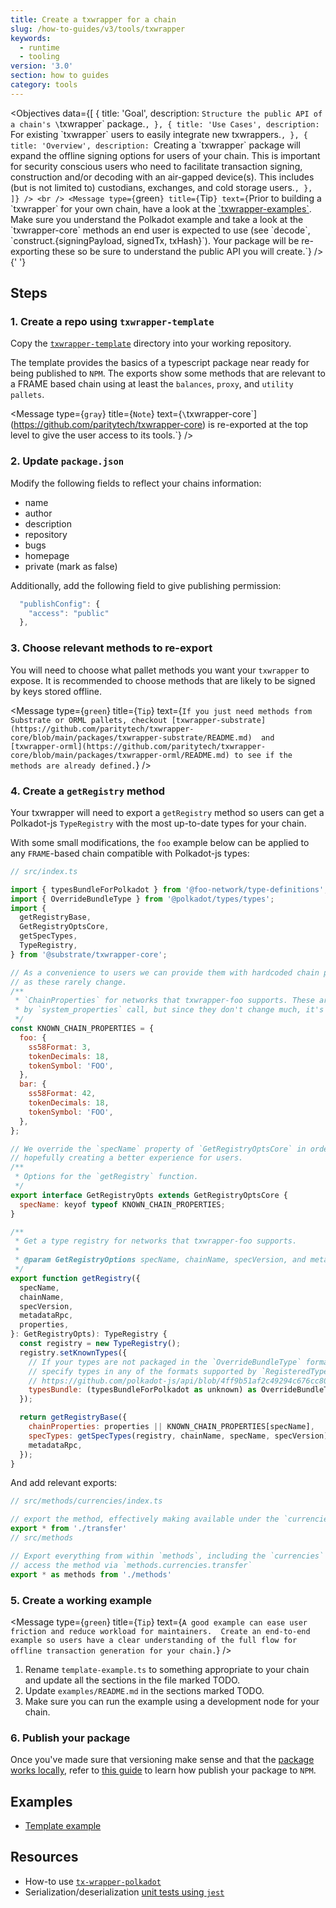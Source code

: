 ```yaml
---
title: Create a txwrapper for a chain
slug: /how-to-guides/v3/tools/txwrapper
keywords:
  - runtime
  - tooling
version: '3.0'
section: how to guides
category: tools
---
```


<Objectives
  data={[
    {
      title: 'Goal',
      description: `Structure the public API of a chain's \`txwrapper\` package.`,
    },
    {
      title: 'Use Cases',
      description: `For existing \`txwrapper\` users to easily integrate new txwrappers.`,
    },
    {
      title: 'Overview',
      description: `Creating a \`txwrapper\` package will expand the offline signing options for 
      users of your chain. This is important for security conscious users who need to facilitate 
      transaction signing, construction and/or decoding with an air-gapped device(s). This includes 
      (but is not limited to) custodians, exchanges, and cold storage users.`,
    },
  ]}
/>
<br />
<Message
  type={`green`}
  title={`Tip`}
  text={`Prior to building a \`txwrapper\` for your own chain, have a look at the [\`txwrapper-examples\`](https://github.com/paritytech/txwrapper-core/blob/main/packages/txwrapper-examples/README.md). 
  Make sure you understand the Polkadot example and take a look at the \`txwrapper-core\` methods an end user is expected to use (see \`decode\`, \`construct.{signingPayload, signedTx, txHash}\`). 
  Your package will be re-exporting these so be sure to understand the public API you will create.`}
/>{' '}

## Steps

### 1. Create a repo using `txwrapper-template`

Copy the [`txwrapper-template`][txwrapper-template-gh] directory into your working repository.

The template provides the basics of a typescript package near ready for being published to `NPM`. The exports show some methods
that are relevant to a FRAME based chain using at least the `balances`, `proxy`, and `utility pallets`.

<Message
  type={`gray`}
  title={`Note`}
  text={`\`txwrapper-core\`](https://github.com/paritytech/txwrapper-core) is re-exported at the top level to give the user access to its tools.`}
/>

### 2. Update `package.json`

Modify the following fields to reflect your chains information:

- name
- author
- description
- repository
- bugs
- homepage
- private (mark as false)

Additionally, add the following field to give publishing permission:

```js
  "publishConfig": {
    "access": "public"
  },
```

### 3. Choose relevant methods to re-export

You will need to choose what pallet methods you want your `txwrapper` to expose. It is recommended to choose methods that are likely to be
signed by keys stored offline.

<Message
  type={`green`}
  title={`Tip`}
  text={`If you just need methods from Substrate or ORML pallets, checkout [txwrapper-substrate](https://github.com/paritytech/txwrapper-core/blob/main/packages/txwrapper-substrate/README.md) 
  and [txwrapper-orml](https://github.com/paritytech/txwrapper-core/blob/main/packages/txwrapper-orml/README.md) to see if the methods are already defined.`}
/>

### 4. Create a `getRegistry` method

Your txwrapper will need to export a `getRegistry` method so users can get a Polkadot-js `TypeRegistry` with the most up-to-date types for your chain.

With some small modifications, the `foo` example below can be applied to any `FRAME`-based chain compatible with Polkadot-js types:

```js
// src/index.ts

import { typesBundleForPolkadot } from '@foo-network/type-definitions';
import { OverrideBundleType } from '@polkadot/types/types';
import {
  getRegistryBase,
  GetRegistryOptsCore,
  getSpecTypes,
  TypeRegistry,
} from '@substrate/txwrapper-core';

// As a convenience to users we can provide them with hardcoded chain properties
// as these rarely change.
/**
 * `ChainProperties` for networks that txwrapper-foo supports. These are normally returned
 * by `system_properties` call, but since they don't change much, it's pretty safe to hardcode them.
 */
const KNOWN_CHAIN_PROPERTIES = {
  foo: {
    ss58Format: 3,
    tokenDecimals: 18,
    tokenSymbol: 'FOO',
  },
  bar: {
    ss58Format: 42,
    tokenDecimals: 18,
    tokenSymbol: 'FOO',
  },
};

// We override the `specName` property of `GetRegistryOptsCore` in order to get narrower type specificity,
// hopefully creating a better experience for users.
/**
 * Options for the `getRegistry` function.
 */
export interface GetRegistryOpts extends GetRegistryOptsCore {
  specName: keyof typeof KNOWN_CHAIN_PROPERTIES;
}

/**
 * Get a type registry for networks that txwrapper-foo supports.
 *
 * @param GetRegistryOptions specName, chainName, specVersion, and metadataRpc of the current runtime
 */
export function getRegistry({
  specName,
  chainName,
  specVersion,
  metadataRpc,
  properties,
}: GetRegistryOpts): TypeRegistry {
  const registry = new TypeRegistry();
  registry.setKnownTypes({
    // If your types are not packaged in the `OverrideBundleType` format, you can
    // specify types in any of the formats supported by `RegisteredTypes`:
    // https://github.com/polkadot-js/api/blob/4ff9b51af2c49294c676cc80abc6476565c70b11/packages/types/src/types/registry.ts#L59
    typesBundle: (typesBundleForPolkadot as unknown) as OverrideBundleType,
  });

  return getRegistryBase({
    chainProperties: properties || KNOWN_CHAIN_PROPERTIES[specName],
    specTypes: getSpecTypes(registry, chainName, specName, specVersion),
    metadataRpc,
  });
}
```

And add relevant exports:

```js
// src/methods/currencies/index.ts

// export the method, effectively making available under the `currencies` namespace
export * from './transfer'
// src/methods

// Export everything from within `methods`, including the `currencies` namespace, making it so we can
// access the method via `methods.currencies.transfer`
export * as methods from './methods'
```

### 5. Create a working example

<Message
  type={`green`}
  title={`Tip`}
  text={`A good example can ease user friction and reduce workload for maintainers. 
  Create an end-to-end example so users have a clear understanding of the full flow for 
  offline transaction generation for your chain.`}
/>

1. Rename `template-example.ts` to something appropriate to your chain and update all the sections in the file marked TODO.
2. Update `examples/README.md` in the sections marked TODO.
3. Make sure you can run the example using a development node for your chain.

### 6. Publish your package

Once you've made sure that versioning make sense and that the [package works locally][npm-pack],
refer to [this guide][npm-publish] to learn how publish your package to `NPM`.

## Examples

- [Template example](https://github.com/paritytech/txwrapper-core/blob/main/packages/txwrapper-template/examples/template-example.ts)

## Resources

- How-to use [`tx-wrapper-polkadot`][txwrapper-examples-gh]
- Serialization/deserialization [unit tests using `jest`](https://github.com/paritytech/txwrapper-core/blob/main/packages/txwrapper-orml/src/methods/currencies/transfer.spec.ts)

[txwrapper-examples-gh]: https://github.com/paritytech/txwrapper-core/blob/main/packages/txwrapper-examples/README.md
[txwrapper-template-gh]: https://github.com/paritytech/txwrapper-core/blob/main/packages/txwrapper-template
[txwrapper-substrate-gh]: https://github.com/paritytech/txwrapper-core/blob/main/packages/txwrapper-substrate/README.md
[npm-publish]: https://docs.npmjs.com/cli/v6/commands/npm-publish
[npm-pack]: https://docs.npmjs.com/cli/v6/commands/npm-pack
